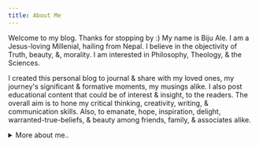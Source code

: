 ```yaml
---
title: About Me
---
```



<AboutImage />

Welcome to my blog. Thanks for stopping by :) My name is Biju Ale. I am a Jesus-loving Millenial, hailing from Nepal. I believe in the objectivity of Truth, beauty, &, morality. I am interested in Philosophy, Theology, & the Sciences.

I created this personal blog to journal & share with my loved ones, my journey's significant & formative moments, my musings alike. I also post educational content that could be of interest & insight, to the readers. The overall aim is to hone my critical thinking, creativity, writing, & communication skills. Also, to emanate, hope, inspiration, delight, warranted-true-beliefs, & beauty among friends, family, & associates alike.

<details class="details-animated ">
<summary>More about me..</summary>

# Hobbies

I love to travel, take pictures (Sans a dedicated/pro camera; I've been employing my battered but steadfast iPhone 4s, since 2012), arts and crafts, cycling (I rode a hardtail - 'Trek 4900' - daily ~20km for over 6 years, but sadly am now parted with it), & hiking. I love to uplift the deprived & the minorities around me, to the best of my ability & degree. I love Dogs very much. I am an aesthete. I love to watch old classic flicks akin to Hitchcock's. My favorite shows are Batman, X-Men, Full house, Freaks & Geeks, and Robert L. Kuhn's Close To Truth. I miss the beloved 90s.

I adore music by Stravinsky, Beethoven, Symphony X, Creed, Buckethead, Kenny G, & Karna Das (a legendary Nepali singer). Some of my favorite authors are Dostoyevsky, CS Lewis, JRR Tolkien, Richard Swinburne, William L Craig, & R Zacharias.

# Aversions

Some things I avert and abhor (not in particulat order): postmodernism, scientism, jingoism, cronyism, logical fallacies, discrimination, despotism, radicalism, collusion, & sin.

</details>

